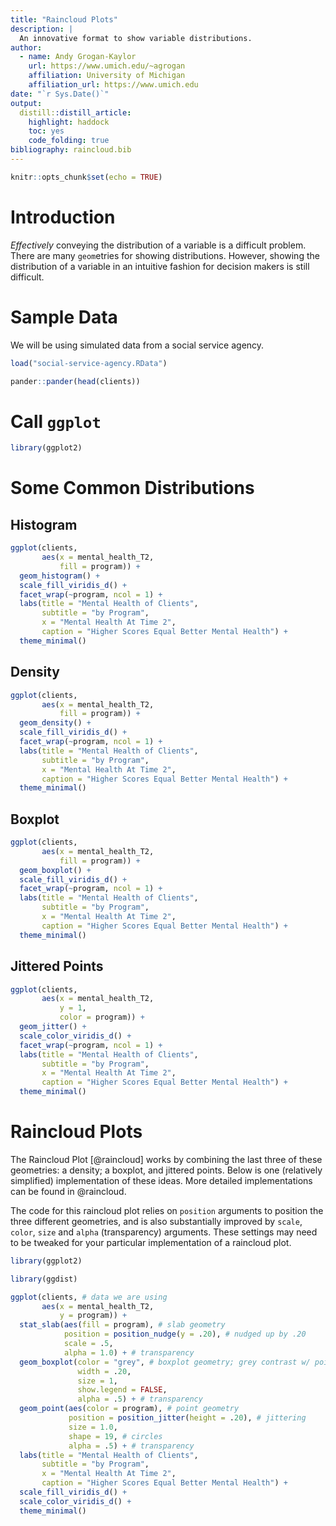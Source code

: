 ```yaml
---
title: "Raincloud Plots"
description: |
  An innovative format to show variable distributions.
author:
  - name: Andy Grogan-Kaylor 
    url: https://www.umich.edu/~agrogan
    affiliation: University of Michigan
    affiliation_url: https://www.umich.edu
date: "`r Sys.Date()`"
output: 
  distill::distill_article:
    highlight: haddock
    toc: yes
    code_folding: true
bibliography: raincloud.bib
---
```


```r

knitr::opts_chunk$set(echo = TRUE)

```

# Introduction

*Effectively* conveying the distribution of a variable is a difficult problem. There are many `geom`etries for showing distributions. However, showing the distribution of a variable in an intuitive fashion for decision makers is still difficult.

# Sample Data

We will be using simulated data from a social service agency.

```r

load("social-service-agency.RData")

pander::pander(head(clients))

```

# Call `ggplot`

```r

library(ggplot2)

```

# Some Common Distributions

## Histogram

```r

ggplot(clients,
       aes(x = mental_health_T2,
           fill = program)) + 
  geom_histogram() +
  scale_fill_viridis_d() +
  facet_wrap(~program, ncol = 1) +
  labs(title = "Mental Health of Clients",
       subtitle = "by Program",
       x = "Mental Health At Time 2",
       caption = "Higher Scores Equal Better Mental Health") +
  theme_minimal()

```

## Density

```r

ggplot(clients,
       aes(x = mental_health_T2,
           fill = program)) + 
  geom_density() +
  scale_fill_viridis_d() +
  facet_wrap(~program, ncol = 1) +
  labs(title = "Mental Health of Clients",
       subtitle = "by Program",
       x = "Mental Health At Time 2", 
       caption = "Higher Scores Equal Better Mental Health") +
  theme_minimal()

```

## Boxplot

```r

ggplot(clients,
       aes(x = mental_health_T2,
           fill = program)) + 
  geom_boxplot() +
  scale_fill_viridis_d() +
  facet_wrap(~program, ncol = 1) +
  labs(title = "Mental Health of Clients",
       subtitle = "by Program",
       x = "Mental Health At Time 2",
       caption = "Higher Scores Equal Better Mental Health") +
  theme_minimal()

```

## Jittered Points

```r

ggplot(clients,
       aes(x = mental_health_T2,
           y = 1,
           color = program)) + 
  geom_jitter() +
  scale_color_viridis_d() +
  facet_wrap(~program, ncol = 1) +
  labs(title = "Mental Health of Clients",
       subtitle = "by Program",
       x = "Mental Health At Time 2", 
       caption = "Higher Scores Equal Better Mental Health") +
  theme_minimal()

```

# Raincloud Plots

The Raincloud Plot [@raincloud] works by combining the last three of these geometries: a density; a boxplot, and jittered points. Below is one (relatively simplified) implementation of these ideas. More detailed implementations can be found in @raincloud.

The code for this raincloud plot relies on `position` arguments to position the three different geometries, and is also substantially improved by `scale`, `color`, `size` and `alpha` (transparency) arguments. These settings may need to be tweaked for your particular implementation of a raincloud plot.

```r

library(ggplot2)

library(ggdist)

ggplot(clients, # data we are using
       aes(x = mental_health_T2,
           y = program)) +
  stat_slab(aes(fill = program), # slab geometry
            position = position_nudge(y = .20), # nudged up by .20
            scale = .5,
            alpha = 1.0) + # transparency
  geom_boxplot(color = "grey", # boxplot geometry; grey contrast w/ points
               width = .20,
               size = 1,
               show.legend = FALSE,
               alpha = .5) + # transparency
  geom_point(aes(color = program), # point geometry
             position = position_jitter(height = .20), # jittering
             size = 1.0,
             shape = 19, # circles
             alpha = .5) + # transparency
  labs(title = "Mental Health of Clients",
       subtitle = "by Program",
       x = "Mental Health At Time 2",
       caption = "Higher Scores Equal Better Mental Health") +
  scale_fill_viridis_d() + 
  scale_color_viridis_d() + 
  theme_minimal() 

```

